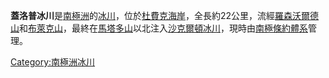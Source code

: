{{coord|85|9|S|177|50|W|source:GNIS|display=title}}

'''蓋洛普冰川'''是[[南極洲|南極洲]]的[[冰川|冰川]]，位於[[杜費克海岸|杜費克海岸]]，全長約22公里，流經[[羅森沃爾德山|羅森沃爾德山]]和[[布萊克山|布萊克山]]，最終在[[馬塔多山|馬塔多山]]以北注入[[沙克爾頓冰川|沙克爾頓冰川]]，現時由[[南極條約體系|南極條約體系]]管理。

{{DEFAULTSORT:Gallup Glacier}}
[[Category:南極洲冰川|Category:南極洲冰川]]


{{DufekCoast-geo-stub}}